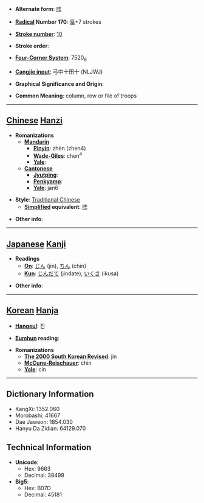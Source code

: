 * '''Alternate form''': [[阵]]

* '''[[Wiktionary:Chinese radical index| Radical]] Number 170''': [[Wiktionary:Chinese radical index 阜|阜]]+7 strokes

* '''[[Wiktionary:Chinese total strokes index|Stroke number]]''': [[Wiktionary:Chinese total strokes index 10|10]]

* '''Stroke order''': 

* '''[[Wiktionary:Chinese four corner index|Four-Corner System]]''': 7520<sub>6</sub>

* '''[[Wiktionary:Chinese Cangjie index|Cangjie input]]''': 弓中十田十 (NLJWJ)

* '''Graphical Significance and Origin''': 

* '''Common Meaning''': column, row or file of troops

----

== [[Chinese]] [[Hanzi]] ==

* '''Romanizations'''
** '''[[Mandarin]]'''
*** '''[[Pinyin]]''': zhèn (zhen4)
*** '''[[Wade-Giles]]''': chen<sup>4</sup>
*** '''[[Yale]]''': 
** '''[[Cantonese]]'''
*** '''[[Jyutping]]''':
*** '''[[Penkyamp]]''': 
*** '''[[Yale]]''': jan6

* '''Style''': [[Traditional Chinese]] 
** '''[[Simplified Chinese|Simplified]] equivalent''': [[阵]]

* '''Other info''': 

----

== [[Japanese]] [[Kanji]] ==

* '''Readings'''
** '''[[On]]''': [[じん]] (jin), [[ちん]] (chin)
** '''[[Kun]]''': [[じんだて]] (jindate), [[いくさ]] (ikusa)

* '''Other info''':  

----

== [[Korean]] [[Hanja]] ==

* '''[[Hangeul]]''': 진

* '''[[Eumhun]] reading''': 

* '''Romanizations'''
** '''[[The 2000 South Korean Revised Romanization|The 2000 South Korean Revised]]''': jin
** '''[[McCune-Reischauer]]''': chin
** '''[[Yale]]''': cin

----

== Dictionary Information ==

* KangXi: 1352.060
* Morobashi: 41667
* Dae Jaweon: 1854.030
* Hanyu Da Zidian: 64129.070

== Technical Information ==

* '''Unicode''':
** Hex: 9663
** Decimal: 38499
* '''Big5''':
** Hex: B07D
** Decimal: 45181